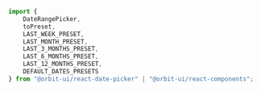 ```javascript
import {
    DateRangePicker,
    toPreset,
    LAST_WEEK_PRESET,
    LAST_MONTH_PRESET,
    LAST_3_MONTHS_PRESET,
    LAST_6_MONTHS_PRESET,
    LAST_12_MONTHS_PRESET,
    DEFAULT_DATES_PRESETS
} from "@orbit-ui/react-date-picker" | "@orbit-ui/react-components";
```
